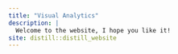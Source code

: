 ```yaml
---
title: "Visual Analytics"
description: |
  Welcome to the website, I hope you like it!
site: distill::distill_website
---
```


